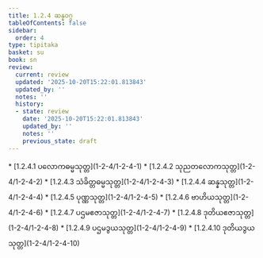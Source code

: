 ```yaml
---
title: 1.2.4 ဆန္နဝဂ္ဂ
tableOfContents: false
sidebar:
  order: 4
type: tipitaka
basket: su
book: sn
review:
  current: review
  updated: '2025-10-20T15:22:01.813843'
  updated_by: ''
  notes: ''
  history:
  - state: review
    date: '2025-10-20T15:22:01.813843'
    updated_by: ''
    notes: ''
    previous_state: draft
---
```



<DynamicBreadcrumb />


<ReviewStatus review={frontmatter.review} showDetails={true} />

<HypothesisAnnotation frontmatter={frontmatter} />



<TableOfContents book="sn" section="1.2.4">
* [1.2.4.1 ပလောကဓမ္မသုတ္တ](1-2-4/1-2-4-1)
* [1.2.4.2 သုညတလောကသုတ္တ](1-2-4/1-2-4-2)
* [1.2.4.3 သံခိတ္တဓမ္မသုတ္တ](1-2-4/1-2-4-3)
* [1.2.4.4 ဆန္နသုတ္တ](1-2-4/1-2-4-4)
* [1.2.4.5 ပုဏ္ဏသုတ္တ](1-2-4/1-2-4-5)
* [1.2.4.6 ဗာဟိယသုတ္တ](1-2-4/1-2-4-6)
* [1.2.4.7 ပဌမဧဇာသုတ္တ](1-2-4/1-2-4-7)
* [1.2.4.8 ဒုတိယဧဇာသုတ္တ](1-2-4/1-2-4-8)
* [1.2.4.9 ပဌမဒွယသုတ္တ](1-2-4/1-2-4-9)
* [1.2.4.10 ဒုတိယဒွယသုတ္တ](1-2-4/1-2-4-10)
</TableOfContents>